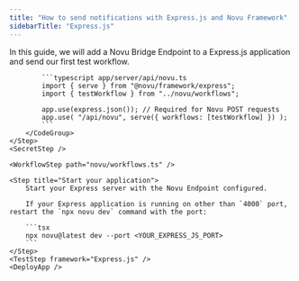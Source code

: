 ```yaml
---
title: "How to send notifications with Express.js and Novu Framework"
sidebarTitle: "Express.js"
---
```



In this guide, we will add a Novu Bridge Endpoint to a Express.js application and send our first test workflow.

<Steps>
    <LocalStudio />
    <PackagesStep />
    <Step title="Add a Novu API Endpoint">
        <CodeGroup>

            ```typescript app/server/api/novu.ts
            import { serve } from "@novu/framework/express";
            import { testWorkflow } from "../novu/workflows";

            app.use(express.json()); // Required for Novu POST requests
            app.use( "/api/novu", serve({ workflows: [testWorkflow] }) );
            ```
        </CodeGroup>
    </Step>
    <SecretStep />

    <WorkflowStep path="novu/workflows.ts" />

    <Step title="Start your application">
        Start your Express server with the Novu Endpoint configured.

        If your Express application is running on other than `4000` port, restart the `npx novu dev` command with the port:

        ```tsx
        npx novu@latest dev --port <YOUR_EXPRESS_JS_PORT>
        ```
    </Step>
    <TestStep framework="Express.js" />
    <DeployApp />

</Steps>

<NextStepsStep />

